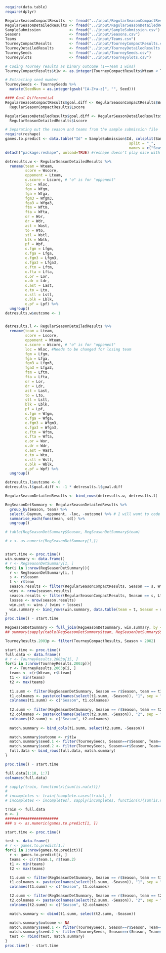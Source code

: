 ```r
require(data.table)
require(dplyr)

RegularSeasonCompactResults  <- fread("../input/RegularSeasonCompactResults.csv")
RegularSeasonDetailedResults <- fread("../input/RegularSeasonDetailedResults.csv")
SampleSubmission             <- fread("../input/SampleSubmission.csv") 
Seasons                      <- fread("../input/Seasons.csv") 
Teams                        <- fread("../input/Teams.csv") 
TourneyCompactResults        <- fread("../input/TourneyCompactResults.csv")
TourneyDetailedResults       <- fread("../input/TourneyDetailedResults.csv")
TourneySeeds                 <- fread("../input/TourneySeeds.csv")
TourneySlots                 <- fread("../input/TourneySlots.csv")
```

```r
# Coding Tourney results as binary outcome (1==Team 1 wins)
TourneyCompactResults$t1w <- as.integer(TourneyCompactResults$Wteam < TourneyCompactResults$Lteam)

# Extracting seed number
TourneySeeds <- TourneySeeds %>% 
  mutate(SeedNum = as.integer(gsub("[A-Z+a-z]", "", Seed)))

#### Goal Differential
RegularSeasonCompactResults$goal.diff <- RegularSeasonCompactResults$Wscore - 
  RegularSeasonCompactResults$Lscore

RegularSeasonDetailedResults$goal.diff <- RegularSeasonDetailedResults$Wscore -
  RegularSeasonDetailedResults$Lscore

# Separating out the season and teams from the sample submission file
require(reshape)
games.to.predict <- data.table("Id" = SampleSubmission$Id, colsplit(SampleSubmission$Id, 
                                                        split = "_", 
                                                        names = c("Season", "team.1", "team.2")))
detach("package:reshape", unload=TRUE) #reshape doesn't play nice with dplyr

```


```r
detresults.w <- RegularSeasonDetailedResults %>%
  rename(team = Wteam, 
         score = Wscore, 
         opponent = Lteam,
         o.score = Lscore, # "o" is for "opponent"
         loc = Wloc, 
         fgm = Wfgm,
         fga = Wfga,
         fgm3 = Wfgm3,
         fga3 = Wfga3,
         ftm = Wftm,
         fta = Wfta,
         or = Wor,
         dr = Wdr,
         ast = Wast,
         to = Wto,
         stl = Wstl,
         blk = Wblk,
         pf = Wpf,
         o.fgm = Lfgm,
         o.fga = Lfga,
         o.fgm3 = Lfgm3,
         o.fga3 = Lfga3,
         o.ftm = Lftm,
         o.fta = Lfta,
         o.or = Lor,
         o.dr = Ldr,
         o.ast = Last,
         o.to = Lto,
         o.stl = Lstl,
         o.blk = Lblk,
         o.pf = Lpf) %>%
  ungroup()
detresults.w$outcome <- 1


detresults.l <- RegularSeasonDetailedResults %>%
  rename(team = Lteam, 
         score = Lscore, 
         opponent = Wteam,
         o.score = Wscore, # "o" is for "opponent"
         loc = Wloc, #Needs to be changed for losing team
         fgm = Lfgm,
         fga = Lfga,
         fgm3 = Lfgm3,
         fga3 = Lfga3,
         ftm = Lftm,
         fta = Lfta,
         or = Lor,
         dr = Ldr,
         ast = Last,
         to = Lto,
         stl = Lstl,
         blk = Lblk,
         pf = Lpf,
         o.fgm = Wfgm,
         o.fga = Wfga,
         o.fgm3 = Wfgm3,
         o.fga3 = Wfga3,
         o.ftm = Wftm,
         o.fta = Wfta,
         o.or = Wor,
         o.dr = Wdr,
         o.ast = Wast,
         o.to = Wto,
         o.stl = Wstl,
         o.blk = Wblk,
         o.pf = Wpf) %>%
  ungroup()

detresults.l$outcome <- 0
detresults.l$goal.diff <- -1 * detresults.l$goal.diff

RegularSeasonDetailedResults <- bind_rows(detresults.w, detresults.l)

RegSeasonDetSummary <- RegularSeasonDetailedResults %>% 
  group_by(Season, team) %>%
  select(-Daynum, -opponent, -loc, -outcome) %>% # I will want to code in home vs away eventually
  summarise_each(funs(mean, sd)) %>%
  ungroup()
```


```r
# table(RegSeasonDetSummary$Season, RegSeasonDetSummary$team)

# x <- as.numeric(RegSeasonDetSummary[1,])


start.time <- proc.time()
win.summary <- data.frame()
# r <- RegSeasonDetSummary[1, ]
for(i in 1:nrow(RegSeasonDetSummary)){
  r <- RegSeasonDetSummary[i, ]
  s <- r$Season
  t <- r$team
  season.results <- filter(RegularSeasonCompactResults, Season == s, Wteam == t)
  wins <- nrow(season.results)
  season.results <- filter(RegularSeasonCompactResults, Season == s, Lteam == t)
  losses <- nrow(season.results)
  win.pct <- wins / (wins + losses)
  win.summary <- bind_rows(win.summary, data.table(team = t, Season = s, wins, losses, win.pct))
}
proc.time() - start.time

RegSeasonDetSummary <- full_join(RegSeasonDetSummary, win.summary, by = c("Season", "team"))
## summary(sapply(table(RegSeasonDetSummary$team, RegSeasonDetSummary$Season), max))
```

```r
TourneyResults.2003p <- filter(TourneyCompactResults, Season > 2002)

start.time <- proc.time()
full.data <- data.frame()
# r <- TourneyResults.2003p[15, ]
for(i in 1:nrow(TourneyResults.2003p)){
  r <- TourneyResults.2003p[i, ]
  teams <- c(r$Wteam, r$Lteam)
  t1 <- min(teams)
  t2 <- max(teams)
  
  t1.summ <- filter(RegSeasonDetSummary, Season == r$Season, team == t1)
  t1.colnames <- paste(colnames(select(t1.summ, -Season)), "1", sep = ".")
  colnames(t1.summ) <- c("Season", t1.colnames)
  
  t2.summ <- filter(RegSeasonDetSummary, Season == r$Season, team == t2)
  t2.colnames <- paste(colnames(select(t2.summ, -Season)), "2", sep = ".")
  colnames(t2.summ) <- c("Season", t2.colnames)
  
  match.summary <- bind_cols(t1.summ, select(t2.summ, -Season))

  match.summary$outcome <- r$t1w
  match.summary$seed.1 <- filter(TourneySeeds, Season==r$Season, Team==t1)$SeedNum
  match.summary$seed.2 <- filter(TourneySeeds, Season==r$Season, Team==t2)$SeedNum
  full.data <- bind_rows(full.data, match.summary)
}

proc.time() - start.time
```



```r

full.data[1:10, 1:7]
colnames(full.data)

# sapply(train, function(x){sum(is.na(x))})
# 
# incompletes <- train[!complete.cases(train), ]
# incompletes <- incompletes[, sapply(incompletes, function(x){sum(is.na(x))})]
```

```r

train <- full.data
n <- 1
########################
### x <- as.numeric(games.to.predict[1, ])

start.time <- proc.time()

test <- data.frame()
# r <- games.to.predict[1,]
for(i in 1:nrow(games.to.predict)){
  r <- games.to.predict[i, ]
  teams <- c(r$team.1, r$team.2)
  t1 <- min(teams)
  t2 <- max(teams)

  t1.summ <- filter(RegSeasonDetSummary, Season == r$Season, team == t1)
  t1.colnames <- paste(colnames(select(t1.summ, -Season)), "1", sep = ".")
  colnames(t1.summ) <- c("Season", t1.colnames)

  t2.summ <- filter(RegSeasonDetSummary, Season == r$Season, team == t2)
  t2.colnames <- paste(colnames(select(t2.summ, -Season)), "2", sep = ".")
  colnames(t2.summ) <- c("Season", t2.colnames)

  match.summary <- cbind(t1.summ, select(t2.summ, -Season))

  match.summary$outcome <- NA
  match.summary$seed.1 <- filter(TourneySeeds, Season==r$Season, Team==t1)$SeedNum
  match.summary$seed.2 <- filter(TourneySeeds, Season==r$Season, Team==t2)$SeedNum
  test <- rbind(test, match.summary)
}
proc.time() - start.time
```